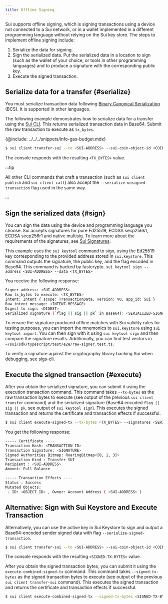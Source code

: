 ```yaml
---
title: Offline Signing
---
```


Sui supports offline signing, which is signing transactions using a device not connected to a Sui network, or in a wallet implemented in a different programming language without relying on the Sui key store. The steps to implement offline signing include:

1. Serialize the data for signing.
1. Sign the serialized data. Put the serialized data in a location to sign (such as the wallet of your choice, or tools in other programming languages) and to produce a signature with the corresponding public key.
1. Execute the signed transaction.

## Serialize data for a transfer {#serialize}

You must serialize transaction data following [Binary Canonical Serialization](https://crates.io/crates/bcs) (BCS). It is supported in other languages.

The following example demonstrates how to serialize data for a transfer using the [Sui CLI](/references/cli.mdx). This returns serialized transaction data in Base64. Submit the raw transaction to execute as `tx_bytes`.

{@include: ../../../snippets/info-gas-budget.mdx}

```sh
$ sui client transfer-sui --to <SUI-ADDRESS> --sui-coin-object-id <COIN-OBJECT-ID> --gas-budget <GAS-AMOUNT> --serialize-unsigned-transaction
```

The console responds with the resulting `<TX_BYTES>` value.


:::tip

All other CLI commands that craft a transaction (such as `sui client publish` and `sui client call`) also accept the `--serialize-unsigned-transaction` flag used in the same way.

:::

## Sign the serialized data {#sign}

You can sign the data using the device and programming language you choose. Sui accepts signatures for pure Ed25519, ECDSA secp256k1, ECDSA secp256r1 and native multisig. To learn more about the requirements of the signatures, see [Sui Signatures](./signatures.mdx).

This example uses the `sui keytool` command to sign, using the Ed25519 key corresponding to the provided address stored in `sui.keystore`. This command outputs the signature, the public key, and the flag encoded in Base64. This command is backed by fastcrypto.
`sui keytool sign --address <SUI-ADDRESS> --data <TX_BYTES>`

You receive the following response:

```sh
Signer address: <SUI-ADDRESS>
Raw tx_bytes to execute: <TX_BYTES>
Intent: Intent { scope: TransactionData, version: V0, app_id: Sui }
Raw intent message: <INTENT-MESSAGE>
Digest to sign: <DIGEST>
Serialized signature (`flag || sig || pk` in Base64): <SERIALIZED-SIGNATURE>
```

To ensure the signature produced offline matches with Sui validity rules for testing purposes, you can import the mnemonics to `sui.keystore` using `sui keytool import`. You can then sign with it using `sui keytool sign` and then compare the signature results. Additionally, you can find test vectors in `~/sui/sdk/typescript/test/e2e/raw-signer.test.ts`.

To verify a signature against the cryptography library backing Sui when debugging, see [sigs-cli](https://github.com/MystenLabs/fastcrypto/blob/4cf71bd8b3a373495beeb77ce81c27827516c218/fastcrypto-cli/src/sigs_cli.rs).

## Execute the signed transaction {#execute}

After you obtain the serialized signature, you can submit it using the execution transaction command. This command takes `--tx-bytes` as the raw transaction bytes to execute (see output of the previous `sui client transfer` command) and the serialized signature (Base64 encoded `flag || sig || pk`, see output of `sui keytool sign`). This executes the signed transaction and returns the certificate and transaction effects if successful.

```sh
$ sui client execute-signed-tx --tx-bytes <TX_BYTES> --signatures <SERIALIZED-SIGNATURE>
```

You get the following response:

```sh
----- Certificate ----
Transaction Hash: <TRANSACTION-ID>
Transaction Signature: <SIGNATURE>
Signed Authorities Bitmap: RoaringBitmap<[0, 1, 3]>
Transaction Kind : Transfer SUI
Recipient : <SUI-ADDRESS>
Amount: Full Balance

----- Transaction Effects ----
Status : Success
Mutated Objects:
 - ID: <OBJECT_ID> , Owner: Account Address ( <SUI-ADDRESS> )
```

## Alternative: Sign with Sui Keystore and Execute Transaction

Alternatively, you can use the active key in Sui Keystore to sign and output a Base64-encoded sender signed data with flag `--serialize-signed-transaction`. 

```sh
$ sui client transfer-sui --to <SUI-ADDRESS> --sui-coin-object-id <COIN-OBJECT-ID> --gas-budget <GAS-AMOUNT> --serialize-signed-transaction
```

The console responds with the resulting `<SIGNED-TX-BYTES>` value.

After you obtain the signed transaction bytes, you can submit it using the `execute-combined-signed-tx` command. This command takes `--signed-tx-bytes` as the signed transaction bytes to execute (see output of the previous `sui client transfer-sui` command). This executes the signed transaction and returns the certificate and transaction effects if successful.

```sh
$ sui client execute-combined-signed-tx --signed-tx-bytes <SIGNED-TX-BYTES>
```